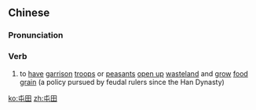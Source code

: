 ==Chinese==
{{zh-forms}}

===Pronunciation===
{{zh-pron
|m=túntián
|c=tyun4 tin4
|mn=qz:tûn-tiân/xm,zz:thûn-tiân
|cat=v
}}

===Verb===
{{zh-verb}}

# to [[have]] [[garrison]] [[troop]]s or [[peasant]]s [[open up]] [[wasteland]] and [[grow]] [[food]] [[grain]] (a policy pursued by feudal rulers since the Han Dynasty)

[[ko:屯田]]
[[zh:屯田]]
